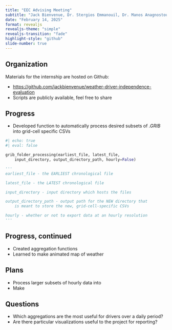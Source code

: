 ```yaml
---
title: "EEC Advising Meeting"
subtitle: "Jack Bienvenue, Dr. Stergios Emmanouil, Dr. Manos Anagnostou"
date: "February 14, 2025"
format: revealjs
revealjs-theme: "simple" 
revealjs-transition: "fade" 
highlight-style: "github"  
slide-number: true 
---
```


## Organization

Materials for the internship are hosted on Github:

- [https://github.com/jackbienvenue/weather-driver-independence-evaluation](https://github.com/jackbienvenue/weather-driver-independence-evaluation)
- Scripts are publicly available, feel free to share

## Progress

- Developed function to automatically process desired subsets of *.GRIB* into grid-cell specific CSVs

``` python
#| echo: true
#| eval: false

grib_folder_processing(earliest_file, latest_file, 
    input_directory, output_directory_path, hourly=False)

'''
earliest_file - the EARLIEST chronological file

latest_file - the LATEST chronological file

input_directory - input directory which hosts the files

output_directory_path - output path for the NEW directory that 
    is meant to store the new, grid-cell-specific CSVs

hourly - whether or not to export data at an hourly resolution
'''
```

## Progress, continued

- Created aggregation functions 
- Learned to make animated map of weather 


## Plans

- Process larger subsets of hourly data into 
- Make 

## Questions

- Which aggregations are the most useful for drivers over a daily period?
- Are there particular visualizations useful to the project for reporting?